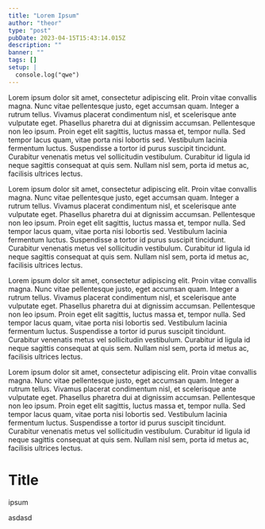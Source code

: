 ```yaml
---
title: "Lorem Ipsum"
author: "theor"
type: "post"
pubDate: 2023-04-15T15:43:14.015Z
description: ""
banner: ""
tags: []
setup: |
  console.log("qwe")
---
```


<Run data-sample="Roads" height="1024px" />

Lorem ipsum dolor sit amet, consectetur adipiscing elit. Proin vitae convallis magna. Nunc vitae pellentesque justo, eget accumsan quam. Integer a rutrum tellus. Vivamus placerat condimentum nisl, et scelerisque ante vulputate eget. Phasellus pharetra dui at dignissim accumsan. Pellentesque non leo ipsum. Proin eget elit sagittis, luctus massa et, tempor nulla. Sed tempor lacus quam, vitae porta nisi lobortis sed. Vestibulum lacinia fermentum luctus. Suspendisse a tortor id purus suscipit tincidunt. Curabitur venenatis metus vel sollicitudin vestibulum. Curabitur id ligula id neque sagittis consequat at quis sem. Nullam nisl sem, porta id metus ac, facilisis ultrices lectus.

<Run data-sample="Stars" height="1024px" />

Lorem ipsum dolor sit amet, consectetur adipiscing elit. Proin vitae convallis magna. Nunc vitae pellentesque justo, eget accumsan quam. Integer a rutrum tellus. Vivamus placerat condimentum nisl, et scelerisque ante vulputate eget. Phasellus pharetra dui at dignissim accumsan. Pellentesque non leo ipsum. Proin eget elit sagittis, luctus massa et, tempor nulla. Sed tempor lacus quam, vitae porta nisi lobortis sed. Vestibulum lacinia fermentum luctus. Suspendisse a tortor id purus suscipit tincidunt. Curabitur venenatis metus vel sollicitudin vestibulum. Curabitur id ligula id neque sagittis consequat at quis sem. Nullam nisl sem, porta id metus ac, facilisis ultrices lectus.

<Run data-sample="Plasma" />

Lorem ipsum dolor sit amet, consectetur adipiscing elit. Proin vitae convallis magna. Nunc vitae pellentesque justo, eget accumsan quam. Integer a rutrum tellus. Vivamus placerat condimentum nisl, et scelerisque ante vulputate eget. Phasellus pharetra dui at dignissim accumsan. Pellentesque non leo ipsum. Proin eget elit sagittis, luctus massa et, tempor nulla. Sed tempor lacus quam, vitae porta nisi lobortis sed. Vestibulum lacinia fermentum luctus. Suspendisse a tortor id purus suscipit tincidunt. Curabitur venenatis metus vel sollicitudin vestibulum. Curabitur id ligula id neque sagittis consequat at quis sem. Nullam nisl sem, porta id metus ac, facilisis ultrices lectus.

<Run id="asd3" data-sample="firestate" data-message="wwwww"/>

Lorem ipsum dolor sit amet, consectetur adipiscing elit. Proin vitae convallis magna. Nunc vitae pellentesque justo, eget accumsan quam. Integer a rutrum tellus. Vivamus placerat condimentum nisl, et scelerisque ante vulputate eget. Phasellus pharetra dui at dignissim accumsan. Pellentesque non leo ipsum. Proin eget elit sagittis, luctus massa et, tempor nulla. Sed tempor lacus quam, vitae porta nisi lobortis sed. Vestibulum lacinia fermentum luctus. Suspendisse a tortor id purus suscipit tincidunt. Curabitur venenatis metus vel sollicitudin vestibulum. Curabitur id ligula id neque sagittis consequat at quis sem. Nullam nisl sem, porta id metus ac, facilisis ultrices lectus.
# Title

ipsum
 

asdasd

